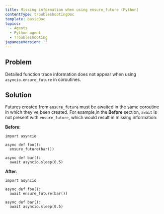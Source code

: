 ```yaml
---
title: Missing information when using ensure_future (Python)
contentType: troubleshootingDoc
template: basicDoc
topics:
  - Agents
  - Python agent
  - Troubleshooting
japaneseVersion: ''
---
```


## Problem

Detailed function trace information does not appear when using `asyncio.ensure_future` in coroutines.

## Solution

Futures created from `ensure_future` must be awaited in the same coroutine in which they've been created. For example,in the **Before** section, `await` is not present with `ensure_future`, which would result in missing information:

**Before**:

```
import asyncio

async def foo():
  ensure_future(bar())

async def bar():
  await asyncio.sleep(0.5)
```

**After**:

```
import asyncio

async def foo():
  await ensure_future(bar())

async def bar():
  await asyncio.sleep(0.5)
```
